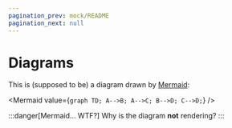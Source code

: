 ```yaml
---
pagination_prev: mock/README
pagination_next: null
---
```



# Diagrams

This is (supposed to be) a diagram drawn by [Mermaid](https://mermaid.js.org/):

<Mermaid
  value={`graph TD;
    A-->B;
    A-->C;
    B-->D;
    C-->D;`}
/>

:::danger[Mermaid... WTF?]
Why is the diagram **not** rendering?
:::
